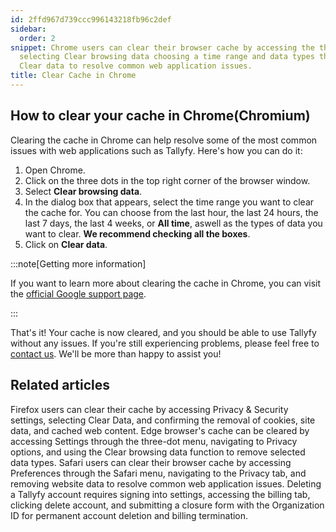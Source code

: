 ```yaml
---
id: 2ffd967d739ccc996143218fb96c2def
sidebar:
  order: 2
snippet: Chrome users can clear their browser cache by accessing the three-dot menu
  selecting Clear browsing data choosing a time range and data types then clicking
  Clear data to resolve common web application issues.
title: Clear Cache in Chrome
---
```


## How to clear your cache in Chrome(Chromium)

Clearing the cache in Chrome can help resolve some of the most common issues with web applications such as Tallyfy. Here's how you can do it:

1. Open Chrome.
2. Click on the three dots in the top right corner of the browser window.
3. Select **Clear browsing data**.
4. In the dialog box that appears, select the time range you want to clear the cache for. You can choose from the last hour, the last 24 hours, the last 7 days, the last 4 weeks, or **All time**, aswell as the types of data you want to clear. **We recommend checking all the boxes**.
5. Click on **Clear data**.

:::note[Getting more information]

If you want to learn more about clearing the cache in Chrome, you can visit the [official Google support page](https://support.google.com/accounts/answer/32050?co=GENIE.Platform%3DDesktop).

:::

That's it! Your cache is now cleared, and you should be able to use Tallyfy without any issues. If you're still experiencing problems, please feel free to [contact us](https://tallyfy.com/contact-us/). We'll be more than happy to assist you!


## Related articles
<CardGrid>
<LinkTitleCard header="<b>Troubleshooting > Clear Cache in Firefox</b>" href="/products/pro/miscellaneous/troubleshooting/clear-cache-firefox/" > Firefox users can clear their cache by accessing Privacy & Security settings, selecting Clear Data, and confirming the removal of cookies, site data, and cached web content. </LinkTitleCard>
<LinkTitleCard header="<b>Troubleshooting > Clear Cache in Edge</b>" href="/products/pro/miscellaneous/troubleshooting/clear-cache-edge/" > Edge browser's cache can be cleared by accessing Settings through the three-dot menu, navigating to Privacy options, and using the Clear browsing data function to remove selected data types. </LinkTitleCard>
<LinkTitleCard header="<b>Troubleshooting > Clear Cache in Safari</b>" href="/products/pro/miscellaneous/troubleshooting/clear-cache-safari/" > Safari users can clear their browser cache by accessing Preferences through the Safari menu, navigating to the Privacy tab, and removing website data to resolve common web application issues. </LinkTitleCard>
<LinkTitleCard header="<b>Personal Settings > Cancel and delete your Tallyfy account</b>" href="/products/pro/settings/personal-settings/how-can-i-cancel-and-delete-my-tallyfy-account/" > Deleting a Tallyfy account requires signing into settings, accessing the billing tab, clicking delete account, and submitting a closure form with the Organization ID for permanent account deletion and billing termination. </LinkTitleCard>
</CardGrid>